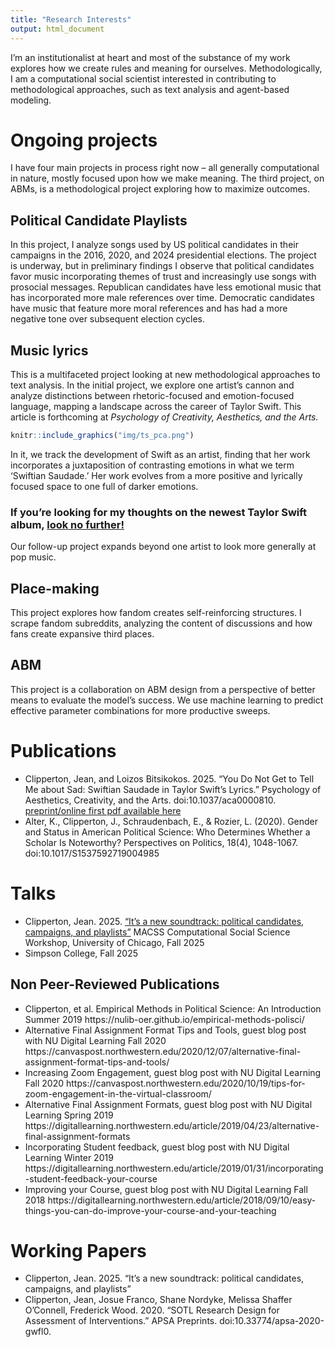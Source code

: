 ```yaml
---
title: "Research Interests"
output: html_document
---
```


I'm an institutionalist at heart and most of the substance of my work explores how we create rules and meaning for ourselves. Methodologically, I am a computational social scientist interested in contributing to methodological approaches, such as text analysis and agent-based modeling. 

# Ongoing projects
I have four main projects in process right now -- all generally computational in nature, mostly focused upon how we make meaning. The third project, on ABMs, is a methodological project exploring how to maximize outcomes. 

## Political Candidate Playlists

In this project, I analyze songs used by US political candidates in their campaigns in the 2016, 2020, and 2024 presidential elections. The project is underway, but in preliminary findings I observe that political candidates favor music incorporating themes of trust and increasingly use songs with prosocial messages. Republican candidates have less emotional music that has incorporated more male references over time. Democratic candidates have music that feature more moral references and has had a more negative tone over subsequent election cycles. 

## Music lyrics

This is a multifaceted project looking at new methodological approaches to text analysis. In the initial project, we explore one artist's cannon and analyze distinctions between rhetoric-focused and emotion-focused language, mapping a landscape across the career of Taylor Swift. This article is forthcoming at *Psychology of Creativity, Aesthetics, and the Arts.*


```r

knitr::include_graphics("img/ts_pca.png")
```

In it, we track the development of Swift as an artist, finding that her work incorporates a juxtaposition of contrasting emotions in what we term 'Swiftian Saudade.' Her work evolves from a more positive and lyrically focused space to one full of darker emotions. 

### If you're looking for my thoughts on the newest Taylor Swift album, [look no further!](showgirl_comparison.html)

Our follow-up project expands beyond one artist to look more generally at pop music. 

## Place-making
This project explores how fandom creates self-reinforcing structures. I scrape fandom subreddits, analyzing the content of discussions and how fans create expansive third places. 


## ABM
This project is a collaboration on ABM design from a perspective of better means to evaluate the model's success. We use machine learning to predict effective parameter combinations for more productive sweeps. 

# Publications
* Clipperton, Jean, and Loizos Bitsikokos. 2025. “You Do Not Get to Tell Me about Sad: Swiftian Saudade in Taylor Swift’s Lyrics.” Psychology of Aesthetics, Creativity, and the Arts. doi:10.1037/aca0000810. [preprint/online first pdf available here](papers/PACA_clipperton_swiftian_saudade.pdf)
* Alter, K., Clipperton, J., Schraudenbach, E., & Rozier, L. (2020). Gender and Status in American Political Science: Who Determines Whether a Scholar Is Noteworthy? Perspectives on Politics, 18(4), 1048-1067. doi:10.1017/S1537592719004985
 
# Talks
*  Clipperton, Jean. 2025. ["It's a new soundtrack: political candidates, campaigns, and playlists"](talks/clipperton_workshop_25.html) MACSS Computational Social Science Workshop, University of Chicago, Fall 2025
* Simpson College, Fall 2025

## Non Peer-Reviewed Publications
*	Clipperton, et al. Empirical Methods in Political Science: An Introduction Summer 2019
	https://nulib-oer.github.io/empirical-methods-polisci/ 
*	Alternative Final Assignment Format Tips and Tools, guest blog post with NU Digital Learning Fall 2020
	https://canvaspost.northwestern.edu/2020/12/07/alternative-final-assignment-format-tips-and-tools/ 
* 	Increasing Zoom Engagement, guest blog post with NU Digital Learning Fall 2020
	https://canvaspost.northwestern.edu/2020/10/19/tips-for-zoom-engagement-in-the-virtual-classroom/ 
*	Alternative Final Assignment Formats, guest blog post with NU Digital Learning Spring 2019 
https://digitallearning.northwestern.edu/article/2019/04/23/alternative-final-assignment-formats
* 	Incorporating Student feedback, guest blog post with NU Digital Learning Winter 2019
		https://digitallearning.northwestern.edu/article/2019/01/31/incorporating-student-feedback-your-course 
* 	Improving your Course, guest blog post with NU Digital Learning Fall 2018 
		https://digitallearning.northwestern.edu/article/2018/09/10/easy-things-you-can-do-improve-your-course-and-your-teaching 


# Working Papers
* Clipperton, Jean. 2025. "It's a new soundtrack: political candidates, campaigns, and playlists"
* Clipperton, Jean, Josue Franco, Shane Nordyke, Melissa Shaffer O’Connell, Frederick Wood. 2020. “SOTL Research Design for Assessment of Interventions.” APSA Preprints. doi:10.33774/apsa-2020-gwfl0.


